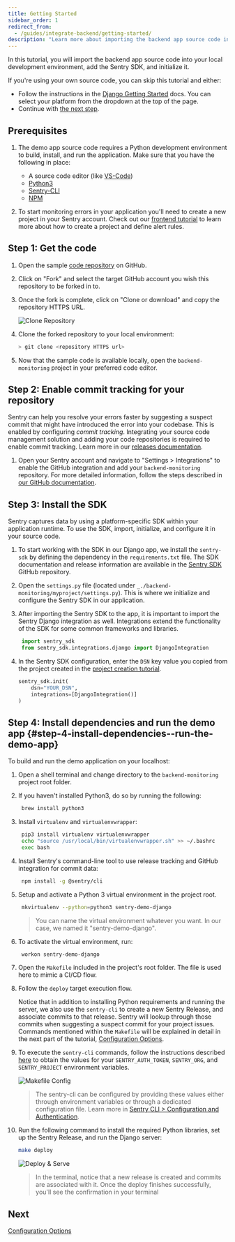 ```yaml
---
title: Getting Started
sidebar_order: 1
redirect_from:
  - /guides/integrate-backend/getting-started/
description: "Learn more about importing the backend app source code into your local development environment, adding the Sentry SDK, and initializing it."
---
```


In this tutorial, you will import the backend app source code into your local development environment, add the Sentry SDK, and initialize it.

<Note>

If you're using your own source code, you can skip this tutorial and either:

- Follow the instructions in the [Django Getting Started](/platforms/python/guides/django/) docs. You can select your platform from the dropdown at the top of the page.
- Continue with [the next step](/guides/integrate-backend/configuration-options/).

</Note>

## Prerequisites

1. The demo app source code requires a Python development environment to build, install, and run the application. Make sure that you have the following in place:

   - A source code editor (like [VS-Code](https://code.visualstudio.com))
   - [Python3](https://www.python.org/download/releases/3.0/)
   - [Sentry-CLI](/product/cli/)
   - [NPM](https://www.npmjs.com/)

2. To start monitoring errors in your application you'll need to create a new project in your Sentry account. Check out our [frontend tutorial](/guides/integrate-frontend/create-new-project/) to learn more about how to create a project and define alert rules.

## Step 1: Get the code

1. Open the sample [code repository](https://github.com/sentry-tutorials/backend-monitoring) on GitHub.

2. Click on "Fork" and select the target GitHub account you wish this repository to be forked in to.

3. Once the fork is complete, click on "Clone or download" and copy the repository HTTPS URL.

   ![Clone Repository](fork_n_clone.png)

4. Clone the forked repository to your local environment:

   ```bash
   > git clone <repository HTTPS url>
   ```

5. Now that the sample code is available locally, open the `backend-monitoring` project in your preferred code editor.

## Step 2: Enable commit tracking for your repository

Sentry can help you resolve your errors faster by suggesting a suspect commit that might have introduced the error into your codebase. This is enabled by configuring _commit tracking_. Integrating your source code management solution and adding your code repositories is required to enable commit tracking. Learn more in our [releases documentation](/product/releases/?platform=node/suspect-commits/).

1. Open your Sentry account and navigate to "Settings > Integrations" to enable the GitHub integration and add your `backend-monitoring` repository. For more detailed information, follow the steps described in [our GitHub documentation](/product/integrations/source-code-mgmt/github/).

## Step 3: Install the SDK

Sentry captures data by using a platform-specific SDK within your application runtime. To use the SDK, import, initialize, and configure it in your source code.

1. To start working with the SDK in our Django app, we install the `sentry-sdk` by defining the dependency in the `requirements.txt` file. The SDK documentation and release information are available in the [Sentry SDK](https://github.com/getsentry/sentry-python) GitHub repository.

2. Open the `settings.py` file (located under `_./backend-monitoring/myproject/settings.py`). This is where we initialize and configure the Sentry SDK in our application.

3. After importing the Sentry SDK to the app, it is important to import the Sentry Django integration as well. Integrations extend the functionality of the SDK for some common frameworks and libraries.

   ```python
    import sentry_sdk
    from sentry_sdk.integrations.django import DjangoIntegration
   ```

4. In the Sentry SDK configuration, enter the `DSN` key value you copied from the project created in the [project creation tutorial](/guides/integrate-frontend/create-new-project/).

   ```python
   sentry_sdk.init(
       dsn="YOUR_DSN",
       integrations=[DjangoIntegration()]
   )
   ```

## Step 4: Install dependencies and run the demo app {#step-4-install-dependencies--run-the-demo-app}

To build and run the demo application on your localhost:

1. Open a shell terminal and change directory to the `backend-monitoring` project root folder.

2. If you haven't installed Python3, do so by running the following:

   ```bash
    brew install python3
   ```

3. Install `virtualenv` and `virtualenvwrapper`:

   ```bash
    pip3 install virtualenv virtualenvwrapper
    echo "source /usr/local/bin/virtualenvwrapper.sh" >> ~/.bashrc
    exec bash
   ```

4. Install Sentry's command-line tool to use release tracking and GitHub integration for commit data:

   ```bash
    npm install -g @sentry/cli
   ```

5. Setup and activate a Python 3 virtual environment in the project root.

   ```bash
    mkvirtualenv --python=python3 sentry-demo-django
   ```

   > You can name the virtual environment whatever you want. In our case, we named it "sentry-demo-django".

6. To activate the virtual environment, run:

   ```bash
    workon sentry-demo-django
   ```

7. Open the `Makefile` included in the project's root folder. The file is used here to mimic a CI/CD flow.

8. Follow the `deploy` target execution flow.

   Notice that in addition to installing Python requirements and running the server, we also use the `sentry-cli` to create a new Sentry Release, and associate commits to that release. Sentry will lookup through those commits when suggesting a suspect commit for your project issues.
   Commands mentioned within the `Makefile` will be explained in detail in the next part of the tutorial, [Configuration Options](/product/sentry-basics/guides/integrate-backend/configuration-options/).

9. To execute the `sentry-cli` commands, follow the instructions described [here](/product/sentry-basics/guides/integrate-frontend/upload-source-maps/#step-1-prepare-the-build-environment) to obtain the values for your `SENTRY_AUTH_TOKEN`, `SENTRY_ORG`, and `SENTRY_PROJECT` environment variables.

   ![Makefile Config](makefile_config.png)

   > The sentry-cli can be configured by providing these values either through environment variables or through a dedicated configuration file. Learn more in [Sentry CLI > Configuration and Authentication](/product/cli/configuration/).

10. Run the following command to install the required Python libraries, set up the Sentry Release, and run the Django server:

    ```bash
    make deploy
    ```

    ![Deploy & Serve](run_django_server.png)

    > In the terminal, notice that a new release is created and commits are associated with it. Once the deploy finishes successfully, you'll see the confirmation in your terminal

## Next

[Configuration Options](/guides/integrate-backend/configuration-options/)
